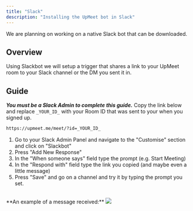 ```yaml
---
title: "Slack"
description: "Installing the UpMeet bot in Slack"
---
```


<Note>We are planning on working on a native Slack bot that can be downloaded.</Note>

## Overview
Using Slackbot we will setup a trigger that shares a link to your UpMeet room to your Slack channel or the DM you sent it in.

## Guide
<Warning>***You must be a Slack Admin to complete this guide.***</Warning>
Copy the link below and replace ```_YOUR_ID_``` with your Room ID that was sent to your when you signed up. 

```html
https://upmeet.me/meet/?id=_YOUR_ID_
```

1. Go to your Slack Admin Panel and navigate to the "Customise" section and click on "Slackbot"
2. Press "Add New Response"
3. In the "When someone says" field type the prompt (e.g. Start Meeting)
4. In the "Respond with" field type the link you copied (and maybe even a little message)
5. Press "Save" and go on a channel and try it by typing the prompt you set.

<br/>
**An example of a message received:**
<Frame>
    <img src="/images/slack.png" />
</Frame>